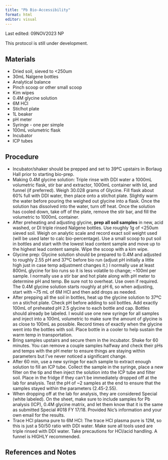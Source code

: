 ```yaml
---
title: "Pb Bio-Accessibility"
format: html
editor: visual
---
```


::: callout-note
Last edited: 09NOV2023 NP

This protocol is still under development.
:::

## Materials

-   Dried soil, sieved to \<250um
-   30mL Nalgene bottles
-   Analytical balance
-   Pinch scoop or other small scoop
-   Kim wipes
-   0.4M glycine solution
-   6M HCl
-   Stir/hot plate
-   1L beaker
-   pH meter
-   Syringe - one per simple
-   100mL volumetric flask
-   Incubator
-   ICP tubes

## Procedure

-   Incubator/shaker should be prepped and set to 39ºC upstairs in Borlaug Hall prior to starting bio-prep.
-   Making 0.4M glycine solution: Triple rinse with DDI water a 1000mL volumetric flask, stir bar and extractor, 1000mL container with lid, and funnel (if preferred). Weigh 30.028 grams of Glycine. Fill flask about 60% full with DDI water, then place onto a stir/hot plate. Slightly warm the water before pouring the weighed out glycine into a flask. Once the solution has dissolved into the water, turn off heat. Once the solution has cooled down, take off of the plate, remove the stir bar, and fill the volumetric to 1000mL container.
-   After preheating and adjusting glycine, **prep all soil samples** in new, acid washed, or DI triple rinsed Nalgene bottles. Use roughly 1g of \<250um sieved soil. Weigh on analytic scale and record exact soil weight used (will be used later to calc bio-percentage). Use a small scoop to put soil in bottles and start with the lowest lead content sample and move up to the highest lead content sample. Wipe the scoop with a kim wipe.
-   Glycine prep: Glycine solution should be prepared to 0.4M and adjusted to roughly 2.55 pH and 37ºC before bio run (adjust pH initially a little high just in case temp adjustment changes it.) I normally use at least 800mL glycine for bio runs so it is less volatile to change; \~100ml per sample. I normally use a stir bar and hot plate along with pH meter to determine pH and temp. Be sure not to overheat. Use oven if required. The 0.4M glycine solution starts roughly at pH 6, so when adjusting, start with \~75 mL of 6M HCl and then add drops as needed.
-   After prepping all the soil in bottles, heat up the glycine solution to 37ºC on a stir/hot plate. Check pH before adding to soil bottles. Add exactly 100mL of preheated pH 2.5 glycine to each bottle and cap. Bottles should already be labeled. I would use one new syringe for all samples and inject into a 100mL volumetric to make sure the amount of glycine is as close to 100mL as possible. Record times of exactly when the glycine went into the bottles with soil. Place bottle in a cooler to help sustain the warm temp in transportation.
-   Bring samples upstairs and secure them in the incubator. Shake for 60 minutes. You can remove a couple samples halfway and check their pHs and temps with the pH meter to ensure things are staying within parameters but I've never noticed a significant change.
-   After 60 min, use a new syringe for each sample to extract enough solution to fill an ICP tube. Collect the sample in the syringe, place a new filter on the tip and then inject the solution into the ICP tube and filter soil. Place in the fridge if they can't be immediately dropped off at the lab for analysis. Test the pH of \~2 samples at the end to ensure that the samples stayed within the parameters (2.45-2.55).
-   When dropping off at the lab for analysis, they are considered Special (white labeled). On the sheet, make sure to include samples for Pb analysis (ICP), 0.4M glycine matrix, and let them know that it is the same as submitted Special #018 FY 17/18. Provided Nic's information and your own email for the results.
-   Trace HCl plasma pure to 6M HCl: The trace HCl plasma pure is 12M, so this is just a 50/50 ratio with DDI water. Make sure all tools used are triple rinsed with DDI water. Take precautions for HCl/acid handling. A funnel is HIGHLY recommended.

## References and Notes
